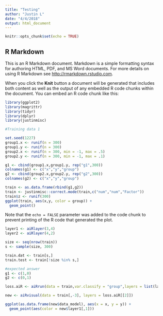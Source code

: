 ```yaml
---
title: "Testing"
author: "Justin L"
date: "4/4/2018"
output: html_document
---
```


```r
knitr::opts_chunk$set(echo = TRUE)
```

## R Markdown

This is an R Markdown document. Markdown is a simple formatting syntax for authoring HTML, PDF, and MS Word documents. For more details on using R Markdown see <http://rmarkdown.rstudio.com>.

When you click the **Knit** button a document will be generated that includes both content as well as the output of any embedded R code chunks within the document. You can embed an R code chunk like this:

```r
library(ggplot2)
library(magrittr)
library(tidyr)
library(dplyr)
library(justinmisc)
```

```r
#Training data 1

set.seed(1227)
group1.x <- runif(n = 300)
group1.y <- runif(n = 300)
group2.x <- runif(n = 300, min = -1, max = .5)
group2.y <- runif(n = 300, min = -1, max = .1)

g1 <- cbind(group1.x,group1.y, rep("g1",300))
colnames(g1) <- c("x","y","group")
g2 <- cbind(group2.x,group2.y, rep("g2",300))
colnames(g2) <- c("x","y","group")

train <- as.data.frame(rbind(g1,g2))
train <- justinmisc::correct.mode(train,c("num","num","Factor"))
train$z <- runif(300)
ggplot(train, aes(x,y, color = group)) +
  geom_point()

```

Note that the `echo = FALSE` parameter was added to the code chunk to prevent printing of the R code that generated the plot.

```r
layer1 <- aiRlayer(3,4)
layer2 <- aiRlayer(4,2)
```

```r
size <- seq(nrow(train))
s <- sample(size, 300)

train.dat <- train[s,]
train.test <- train[!size %in% s,]
```

```r
#expected answer
g1 <- c(1,0)
g2 <- c(0,1)
```

```r
loss.aiR <- aiRrun(data = train,var.classify = "group",layers = list(layer1,layer2), cycles = 100,batch.size = 60)
```

```r
new <- aiRvisual(data = train[,-3], layers = loss.aiR[[2]])

ggplot(as.data.frame(new$data_model), aes(x = x, y = y)) +
  geom_point(aes(color = new$layer1[,1])) 
```

